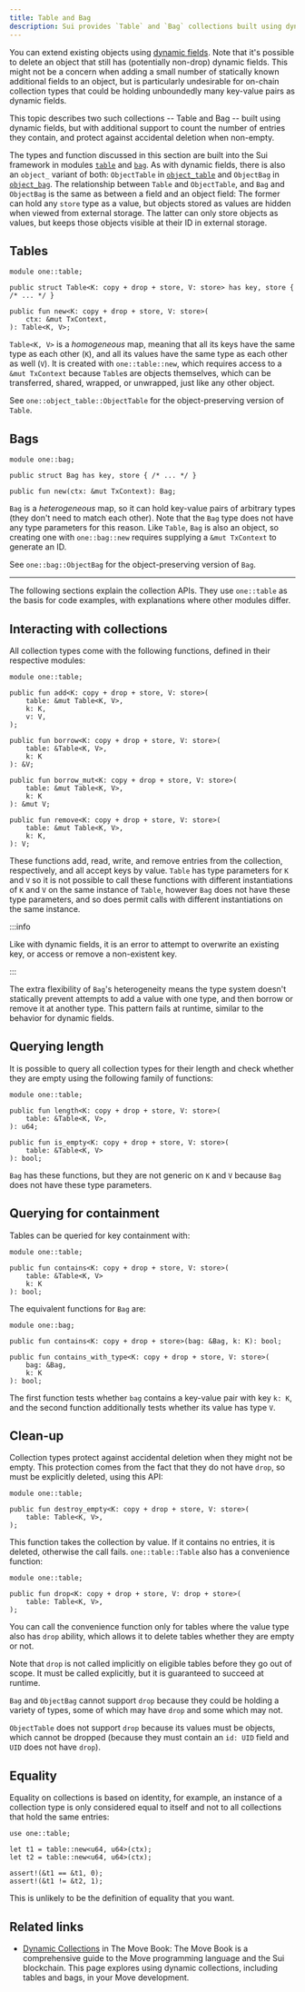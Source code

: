 ```yaml
---
title: Table and Bag
description: Sui provides `Table` and `Bag` collections built using dynamic fields, but with additional support to count the number of entries they contain to protect against accidental deletion when non-empty.
---
```


You can extend existing objects using [dynamic fields](../dynamic-fields.mdx). Note that it's possible to delete an object that still has (potentially non-drop) dynamic fields. This might not be a concern when adding a small number of statically known additional fields to an object, but is particularly undesirable for on-chain collection types that could be holding unboundedly many key-value pairs as dynamic fields.

This topic describes two such collections -- Table and Bag -- built using dynamic fields, but with additional support to count the number of entries they contain, and protect against accidental deletion when non-empty.

The types and function discussed in this section are built into the Sui framework in modules [`table`](https://github.com/MystenLabs/sui/tree/main/crates/sui-framework/packages/one-framework/sources/table.move) and [`bag`](https://github.com/MystenLabs/sui/tree/main/crates/sui-framework/packages/one-framework/sources/bag.move). As with dynamic fields, there is also an `object_` variant of both: `ObjectTable` in [`object_table`](https://github.com/MystenLabs/sui/tree/main/crates/sui-framework/packages/one-framework/sources/object_table.move) and `ObjectBag` in [`object_bag`](https://github.com/MystenLabs/sui/tree/main/crates/sui-framework/packages/one-framework/sources/object_bag.move). The relationship between `Table` and `ObjectTable`, and `Bag` and `ObjectBag` is the same as between a field and an object field: The former can hold any `store` type as a value, but objects stored as values are hidden when viewed from external storage. The latter can only store objects as values, but keeps those objects visible at their ID in external storage.


## Tables

```move
module one::table;

public struct Table<K: copy + drop + store, V: store> has key, store { /* ... */ }

public fun new<K: copy + drop + store, V: store>(
    ctx: &mut TxContext,
): Table<K, V>;
```

`Table<K, V>` is a *homogeneous* map, meaning that all its keys have the same type as each other (`K`), and all its values have the same type as each other as well (`V`). It is created with `one::table::new`, which requires access to a `&mut TxContext` because `Table`s are objects themselves, which can be transferred, shared, wrapped, or unwrapped, just like any other object.

See `one::object_table::ObjectTable` for the object-preserving version of `Table`.

## Bags

```move
module one::bag;

public struct Bag has key, store { /* ... */ }

public fun new(ctx: &mut TxContext): Bag;
```

`Bag` is a *heterogeneous* map, so it can hold key-value pairs of arbitrary types (they don't need to match each other). Note that the `Bag` type does not have any type parameters for this reason. Like `Table`, `Bag` is also an object, so creating one with `one::bag::new` requires supplying a `&mut TxContext` to generate an ID.

See `one::bag::ObjectBag` for the object-preserving version of `Bag`.

---

The following sections explain the collection APIs. They use `one::table` as the basis for code examples, with explanations where other modules differ.

## Interacting with collections

All collection types come with the following functions, defined in their respective modules:

```move
module one::table;

public fun add<K: copy + drop + store, V: store>(
    table: &mut Table<K, V>,
    k: K,
    v: V,
);

public fun borrow<K: copy + drop + store, V: store>(
    table: &Table<K, V>,
    k: K
): &V;

public fun borrow_mut<K: copy + drop + store, V: store>(
    table: &mut Table<K, V>,
    k: K
): &mut V;

public fun remove<K: copy + drop + store, V: store>(
    table: &mut Table<K, V>,
    k: K,
): V;
```

These functions add, read, write, and remove entries from the collection, respectively, and all accept keys by value. `Table` has type parameters for `K` and `V` so it is not possible to call these functions with different instantiations of `K` and `V` on the same instance of `Table`, however `Bag` does not have these type parameters, and so does permit calls with different instantiations on the same instance.

:::info

Like with dynamic fields, it is an error to attempt to overwrite an existing key, or access or remove a non-existent key.

:::

The extra flexibility of `Bag`'s heterogeneity means the type system doesn't statically prevent attempts to add a value with one type, and then borrow or remove it at another type. This pattern fails at runtime, similar to the behavior for dynamic fields.

## Querying length

It is possible to query all collection types for their length and check whether they are empty using the following family of functions:

```move
module one::table;

public fun length<K: copy + drop + store, V: store>(
    table: &Table<K, V>,
): u64;

public fun is_empty<K: copy + drop + store, V: store>(
    table: &Table<K, V>
): bool;
```

`Bag` has these functions, but they are not generic on `K` and `V` because `Bag` does not have these type parameters.

## Querying for containment

Tables can be queried for key containment with:

```move
module one::table;

public fun contains<K: copy + drop + store, V: store>(
    table: &Table<K, V>
    k: K
): bool;
```

The equivalent functions for `Bag` are:

```move
module one::bag;

public fun contains<K: copy + drop + store>(bag: &Bag, k: K): bool;

public fun contains_with_type<K: copy + drop + store, V: store>(
    bag: &Bag,
    k: K
): bool;
```

The first function tests whether `bag` contains a key-value pair with key `k: K`, and the second function additionally tests whether its value has type `V`.

## Clean-up

Collection types protect against accidental deletion when they might not be empty. This protection comes from the fact that they do not have `drop`, so must be explicitly deleted, using this API:

```move
module one::table;

public fun destroy_empty<K: copy + drop + store, V: store>(
    table: Table<K, V>,
);
```

This function takes the collection by value. If it contains no entries, it is deleted, otherwise the call fails. `one::table::Table` also has a convenience function:

```move
module one::table;

public fun drop<K: copy + drop + store, V: drop + store>(
    table: Table<K, V>,
);
```

You can call the convenience function only for tables where the value type also has `drop` ability, which allows it to delete tables whether they are empty or not.

Note that `drop` is not called implicitly on eligible tables before they go out of scope. It must be called explicitly, but it is guaranteed to succeed at runtime.

`Bag` and `ObjectBag` cannot support `drop` because they could be holding a variety of types, some of which may have `drop` and some which may not.

`ObjectTable` does not support `drop` because its values must be objects, which cannot be dropped (because they must contain an `id: UID` field and `UID` does not have `drop`).

## Equality

Equality on collections is based on identity, for example, an instance of a collection type is only considered equal to itself and not to all collections that hold the same entries:

```move
use one::table;

let t1 = table::new<u64, u64>(ctx);
let t2 = table::new<u64, u64>(ctx);

assert!(&t1 == &t1, 0);
assert!(&t1 != &t2, 1);
```

This is unlikely to be the definition of equality that you want.

## Related links

- [Dynamic Collections](https://move-book.com/programmability/dynamic-collections.html) in The Move Book: The Move Book is a comprehensive guide to the Move programming language and the Sui blockchain. This page explores using dynamic collections, including tables and bags, in your Move development.
